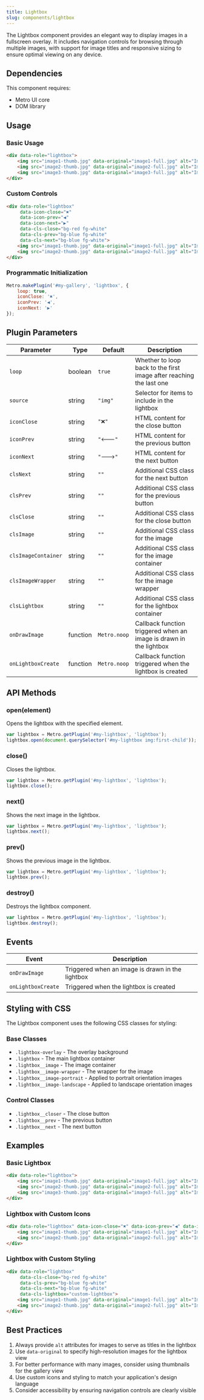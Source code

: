 ```yaml
---
title: Lightbox
slug: components/lightbox
---
```


The Lightbox component provides an elegant way to display images in a fullscreen overlay. It includes navigation controls for browsing through multiple images, with support for image titles and responsive sizing to ensure optimal viewing on any device.

## Dependencies

This component requires:
- Metro UI core
- DOM library

## Usage

### Basic Usage

```html
<div data-role="lightbox">
    <img src="image1-thumb.jpg" data-original="image1-full.jpg" alt="Image Title 1">
    <img src="image2-thumb.jpg" data-original="image2-full.jpg" alt="Image Title 2">
    <img src="image3-thumb.jpg" data-original="image3-full.jpg" alt="Image Title 3">
</div>
```

### Custom Controls

```html
<div data-role="lightbox" 
     data-icon-close="✖" 
     data-icon-prev="◀" 
     data-icon-next="▶"
     data-cls-close="bg-red fg-white"
     data-cls-prev="bg-blue fg-white"
     data-cls-next="bg-blue fg-white">
    <img src="image1-thumb.jpg" data-original="image1-full.jpg" alt="Image Title 1">
    <img src="image2-thumb.jpg" data-original="image2-full.jpg" alt="Image Title 2">
</div>
```

### Programmatic Initialization

```javascript
Metro.makePlugin('#my-gallery', 'lightbox', {
    loop: true,
    iconClose: '✖',
    iconPrev: '◀',
    iconNext: '▶'
});
```

## Plugin Parameters

| Parameter | Type | Default | Description |
| --------- | ---- | ------- | ----------- |
| `loop` | boolean | `true` | Whether to loop back to the first image after reaching the last one |
| `source` | string | `"img"` | Selector for items to include in the lightbox |
| `iconClose` | string | `"❌"` | HTML content for the close button |
| `iconPrev` | string | `"🡐"` | HTML content for the previous button |
| `iconNext` | string | `"🡒"` | HTML content for the next button |
| `clsNext` | string | `""` | Additional CSS class for the next button |
| `clsPrev` | string | `""` | Additional CSS class for the previous button |
| `clsClose` | string | `""` | Additional CSS class for the close button |
| `clsImage` | string | `""` | Additional CSS class for the image |
| `clsImageContainer` | string | `""` | Additional CSS class for the image container |
| `clsImageWrapper` | string | `""` | Additional CSS class for the image wrapper |
| `clsLightbox` | string | `""` | Additional CSS class for the lightbox container |
| `onDrawImage` | function | `Metro.noop` | Callback function triggered when an image is drawn in the lightbox |
| `onLightboxCreate` | function | `Metro.noop` | Callback function triggered when the lightbox is created |

## API Methods

### open(element)

Opens the lightbox with the specified element.

```javascript
var lightbox = Metro.getPlugin('#my-lightbox', 'lightbox');
lightbox.open(document.querySelector('#my-lightbox img:first-child'));
```

### close()

Closes the lightbox.

```javascript
var lightbox = Metro.getPlugin('#my-lightbox', 'lightbox');
lightbox.close();
```

### next()

Shows the next image in the lightbox.

```javascript
var lightbox = Metro.getPlugin('#my-lightbox', 'lightbox');
lightbox.next();
```

### prev()

Shows the previous image in the lightbox.

```javascript
var lightbox = Metro.getPlugin('#my-lightbox', 'lightbox');
lightbox.prev();
```

### destroy()

Destroys the lightbox component.

```javascript
var lightbox = Metro.getPlugin('#my-lightbox', 'lightbox');
lightbox.destroy();
```

## Events

| Event | Description |
| ----- | ----------- |
| `onDrawImage` | Triggered when an image is drawn in the lightbox |
| `onLightboxCreate` | Triggered when the lightbox is created |

## Styling with CSS

The Lightbox component uses the following CSS classes for styling:

### Base Classes
- `.lightbox-overlay` - The overlay background
- `.lightbox` - The main lightbox container
- `.lightbox__image` - The image container
- `.lightbox__image-wrapper` - The wrapper for the image
- `.lightbox__image-portrait` - Applied to portrait orientation images
- `.lightbox__image-landscape` - Applied to landscape orientation images

### Control Classes
- `.lightbox__closer` - The close button
- `.lightbox__prev` - The previous button
- `.lightbox__next` - The next button

## Examples

### Basic Lightbox

```html
<div data-role="lightbox">
    <img src="image1-thumb.jpg" data-original="image1-full.jpg" alt="Image Title 1">
    <img src="image2-thumb.jpg" data-original="image2-full.jpg" alt="Image Title 2">
    <img src="image3-thumb.jpg" data-original="image3-full.jpg" alt="Image Title 3">
</div>
```

### Lightbox with Custom Icons

```html
<div data-role="lightbox" data-icon-close="✖" data-icon-prev="◀" data-icon-next="▶">
    <img src="image1-thumb.jpg" data-original="image1-full.jpg" alt="Image Title 1">
    <img src="image2-thumb.jpg" data-original="image2-full.jpg" alt="Image Title 2">
</div>
```

### Lightbox with Custom Styling

```html
<div data-role="lightbox" 
     data-cls-close="bg-red fg-white" 
     data-cls-prev="bg-blue fg-white" 
     data-cls-next="bg-blue fg-white"
     data-cls-lightbox="custom-lightbox">
    <img src="image1-thumb.jpg" data-original="image1-full.jpg" alt="Image Title 1">
    <img src="image2-thumb.jpg" data-original="image2-full.jpg" alt="Image Title 2">
</div>
```

## Best Practices

1. Always provide `alt` attributes for images to serve as titles in the lightbox
2. Use `data-original` to specify high-resolution images for the lightbox view
3. For better performance with many images, consider using thumbnails for the gallery view
4. Use custom icons and styling to match your application's design language
5. Consider accessibility by ensuring navigation controls are clearly visible